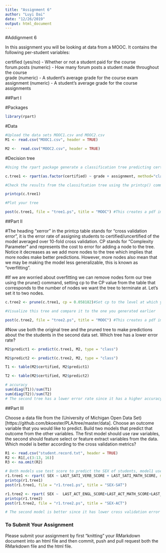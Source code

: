 ```yaml
---
title: "Assignment 6"
author: "Luyi Dai"
date: "12/26/2019"
output: html_document
---
```

#Addignment 6

In this assignment you will be looking at data from a MOOC. It contains the following per-student variables:

certified (yes/no) - Whether or not a student paid for the course  
forum.posts (numeric) - How many forum posts a student made throughout the course  
grade (numeric) - A student's average grade for the course exam  
assignment (numeric) - A student's average grade for the course assignments  

##Part I

#Packages
```r
library(rpart)
```

#Data
```r
#Upload the data sets MOOC1.csv and MOOC2.csv
M1 <- read.csv("MOOC1.csv", header = TRUE)

M2 <-  read.csv("MOOC2.csv", header = TRUE)

```

#Decision tree
```r
#Using the rpart package generate a classification tree predicting certified from the other variables in the M1 data frame. Which variables should you use?

c.tree1 <- rpart(as.factor(certified) ~ grade + assignment, method="class", data=M1) 

#Check the results from the classifcation tree using the printcp() command

printcp(c.tree1)

#Plot your tree

post(c.tree1, file = "tree1.ps", title = "MOOC") #This creates a pdf image of the tree

```

##Part II

#The heading "xerror" in the printcp table stands for "cross validation error", it is the error rate of assigning students to certified/uncertified of the model averaged over 10-fold cross validation. CP stands for "Complexity Parameter" and represents the cost to error for adding a node to the tree. Notice it decreases as we add more nodes to the tree which implies that more nodes make better predictions. However, more nodes also mean that we may be making the model less generalizable, this is known as "overfitting".

#If we are worried about overfitting we can remove nodes form our tree using the prune() command, setting cp to the CP value from the table that corresponds to the number of nodes we want the tree to terminate at. Let's set it to two nodes.

```r
c.tree2 <- prune(c.tree1, cp = 0.058182)#Set cp to the level at which you want the tree to end

#Visualize this tree and compare it to the one you generated earlier

post(c.tree2, file = "tree2.ps", title = "MOOC") #This creates a pdf image of the tree
```

#Now use both the original tree and the pruned tree to make predictions about the the students in the second data set. Which tree has a lower error rate?

```r
M2$predict1 <- predict(c.tree1, M2, type = "class")

M2$predict2 <- predict(c.tree2, M2, type = "class")

T1 <- table(M2$certified, M2$predict1)

T2 <- table(M2$certified, M2$predict2)

# accuracy
sum(diag(T1))/sum(T1)
sum(diag(T2))/sum(T2)
# The second tree has a lower error rate since it has a higher accuracy rate.
```

##Part III

Choose a data file from the (University of Michigan Open Data Set)[https://github.com/bkoester/PLA/tree/master/data]. Choose an outcome variable that you would like to predict. Build two models that predict that outcome from the other variables. The first model should use raw variables, the second should feature select or feature extract variables from the data. Which model is better according to the cross validation metrics?

```r
R1 <- read.csv("student.record.txt", header = TRUE) 
R2 <- R1[,c(3:13, 16)]
R3 <- na.omit(R2)
```

```r
# Both models use test score to predict the SEX of students, model1 uses SAT scores and model2 uses ACT scores.
r1.tree1 <- rpart( SEX ~ LAST_SATI_VERB_SCORE + LAST_SATI_MATH_SCORE, method="class", data=R3) 
printcp(r1.tree1)
post(r1.tree1, file = "r1.tree1.ps", title = "SEX-SAT")

r1.tree2 <- rpart( SEX ~  LAST_ACT_ENGL_SCORE+LAST_ACT_MATH_SCORE+LAST_ACT_READ_SCORE+LAST_ACT_SCIRE_SCORE+LAST_ACT_COMP_SCORE, method="class", data=R3) 
printcp(r1.tree2)
post(r1.tree2, file = "r1.tree2.ps", title = "SEX-ACT")

# The second model is better since it has lower cross validation error and standard deviation in the cross validation metrics.
```

### To Submit Your Assignment

Please submit your assignment by first "knitting" your RMarkdown document into an html file and then commit, push and pull request both the RMarkdown file and the html file.